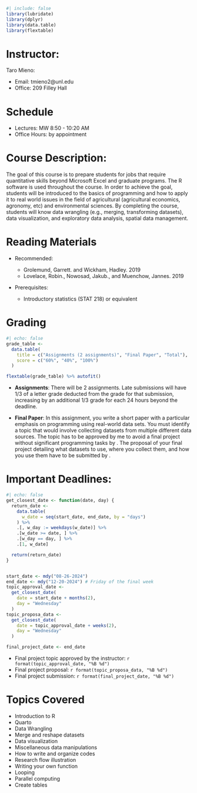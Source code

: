 ```r
#| include: false
library(lubridate)
library(dplyr)
library(data.table)
library(flextable)
```

# Instructor: 

Taro Mieno:

+ Email: tmieno2@unl.edu 
+ Office: 209 Filley Hall

# Schedule

+ Lectures: MW 8:50 - 10:20 AM
+ Office Hours: by appointment

# Course Description: 

The goal of this course is to prepare students for jobs that require quantitative skills beyond Microsoft Excel and graduate programs. The R software is used throughout the course. In order to achieve the goal, students will be introduced to the basics of programming and how to apply it to real world issues in the field of agricultural (agricultural economics, agronomy, etc) and environmental sciences. By completing the course, students will know data wrangling (e.g., merging, transforming datasets), data visualization, and exploratory data analysis, spatial data management.

# Reading Materials

+ Recommended: 

  - Grolemund, Garrett. and Wickham, Hadley. 2019 \href{https://r4ds.had.co.nz/}{"R for Data Science"} 
  - Lovelace, Robin., Nowosad, Jakub., and Muenchow, Jannes. 2019 \href{https://geocompr.robinlovelace.net/}{"Geocomputation with R"}

+ Prerequisites:

  - Introductory statistics (STAT 218) or equivalent

# Grading

```r
#| echo: false
grade_table <- 
  data.table(
    title = c("Assignments (2 assignments)", "Final Paper", "Total"),
    score = c("60%", "40%", "100%")
  )

flextable(grade_table) %>% autofit()
```

+ **Assignments**: There will be 2 assignments. Late submissions will have 1/3 of a letter grade deducted from the grade for that submission, increasing by an additional 1/3 grade for each 24 hours beyond the deadline.

+ **Final Paper**: In this assignment, you write a short paper with a particular emphasis on programming using real-world data sets. You must identify a topic that would involve collecting datasets from multiple different data sources. The topic has to be approved by me to avoid a final project without significant programming tasks by \textcolor{red}{Oct, 30}. The proposal of your final project detailing what datasets to use, where you collect them, and how you use them have to be submitted by \textcolor{red}{Nov, 7}.

# Important Deadlines: 

```r
#| echo: false
get_closest_date <- function(date, day) {
  return_date <-
    data.table(
      w_date = seq(start_date, end_date, by = "days")
    ) %>%
    .[, w_day := weekdays(w_date)] %>%
    .[w_date >= date, ] %>%
    .[w_day == day, ] %>%
    .[1, w_date]

  return(return_date)
}


start_date <- mdy("08-26-2024")
end_date <- mdy("12-20-2024") # Friday of the final week
topic_approval_date <- 
  get_closest_date(
    date = start_date + months(2),
    day = "Wednesday"
  )
topic_proposa_data <- 
  get_closest_date(
    date = topic_approval_date + weeks(2),
    day = "Wednesday"
  )

final_project_date <- end_date
```

+ Final project topic approved by the instructor: `r format(topic_approval_date, "%B %d")`
+ Final project proposal: `r format(topic_proposa_data, "%B %d")`
+ Final project submission: `r format(final_project_date, "%B %d")`

# Topics Covered

+ Introduction to R
+ Quarto
+ Data Wrangling
+ Merge and reshape datasets
+ Data visualization
+ Miscellaneous data manipulations
+ How to write and organize codes
+ Research flow illustration 
+ Writing your own function
+ Looping
+ Parallel computing
+ Create tables 

